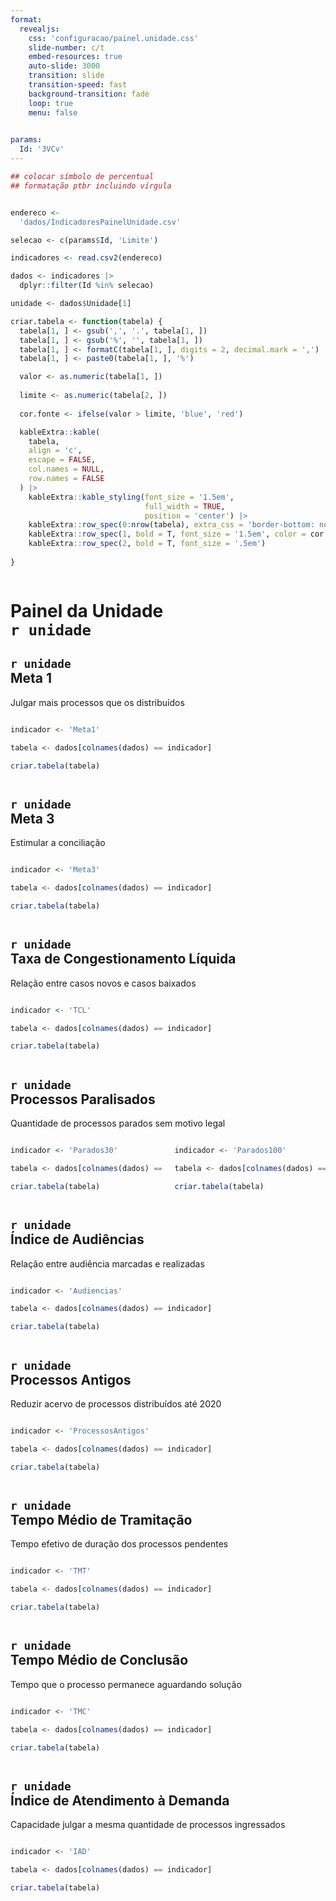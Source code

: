 ```yaml
---
format: 
  revealjs:
    css: 'configuracao/painel.unidade.css'
    slide-number: c/t
    embed-resources: true
    auto-slide: 3000
    transition: slide
    transition-speed: fast
    background-transition: fade
    loop: true
    menu: false
    

params:
  Id: '3VCv'
---
```


```r

## colocar símbolo de percentual
## formatação ptbr incluindo vírgula


endereco <-
  'dados/IndicadoresPainelUnidade.csv'

selecao <- c(params$Id, 'Limite')

indicadores <- read.csv2(endereco)

dados <- indicadores |> 
  dplyr::filter(Id %in% selecao)

unidade <- dados$Unidade[1]

criar.tabela <- function(tabela) {
  tabela[1, ] <- gsub(',', '.', tabela[1, ])
  tabela[1, ] <- gsub('%', '', tabela[1, ])
  tabela[1, ] <- formatC(tabela[1, ], digits = 2, decimal.mark = ',')
  tabela[1, ] <- paste0(tabela[1, ], '%')

  valor <- as.numeric(tabela[1, ])
  
  limite <- as.numeric(tabela[2, ])
  
  cor.fonte <- ifelse(valor > limite, 'blue', 'red')

  kableExtra::kable(
    tabela,
    align = 'c',
    escape = FALSE,
    col.names = NULL,
    row.names = FALSE
  ) |>
    kableExtra::kable_styling(font_size = '1.5em',
                              full_width = TRUE,
                              position = 'center') |>
    kableExtra::row_spec(0:nrow(tabela), extra_css = 'border-bottom: none;') |>
    kableExtra::row_spec(1, bold = T, font_size = '1.5em', color = cor.fonte) |>
    kableExtra::row_spec(2, bold = T, font_size = '.5em')
  
} 



```

# Painel da Unidade <br> `r unidade` {background-image="imagens/0.painel.unidade.png" background-opacity=".2"}

## `r unidade` <br> Meta 1 {background-image="imagens/1.TJRR.png" background-opacity=".2"}

Julgar mais processos que os distribuídos

::: {.columns}
::: {.column width="100%"}
```r

indicador <- 'Meta1'

tabela <- dados[colnames(dados) == indicador]

criar.tabela(tabela)


```
:::

:::

## `r unidade` <br> Meta 3 {background-image="imagens/1.TJRR.png" background-opacity=".2"}

Estimular a conciliação

::: {.columns}
::: {.column width="100%"}
```r

indicador <- 'Meta3'

tabela <- dados[colnames(dados) == indicador]

criar.tabela(tabela)


```
:::

:::

## `r unidade` <br> Taxa de Congestionamento Líquida {background-image="imagens/1.TJRR.png" background-opacity=".2"}

Relação entre casos novos e casos baixados

::: {.columns}
::: {.column width="100%"}
```r

indicador <- 'TCL'

tabela <- dados[colnames(dados) == indicador]

criar.tabela(tabela)


```
:::

:::

## `r unidade` <br> Processos Paralisados {background-image="imagens/1.TJRR.png" background-opacity=".2"}

Quantidade de processos parados sem motivo legal

::: {.columns}
::: {.column width="50%"}
```r

indicador <- 'Parados30'

tabela <- dados[colnames(dados) == indicador]

criar.tabela(tabela)


```
:::

::: {.column width="50%"}
```r

indicador <- 'Parados100'

tabela <- dados[colnames(dados) == indicador]

criar.tabela(tabela)


```
:::
:::

## `r unidade` <br> Índice de Audiências {background-image="imagens/1.TJRR.png" background-opacity=".2"}

Relação entre audiência marcadas e realizadas

::: {.columns}
::: {.column width="100%"}

```r

indicador <- 'Audiencias'

tabela <- dados[colnames(dados) == indicador]

criar.tabela(tabela)


```
:::

:::

## `r unidade` <br> Processos Antigos {background-image="imagens/1.TJRR.png" background-opacity=".2"}

Reduzir acervo de processos distribuídos até 2020


::: {.columns}
::: {.column width="100%"}

```r

indicador <- 'ProcessosAntigos'

tabela <- dados[colnames(dados) == indicador]

criar.tabela(tabela)


```
:::

:::

## `r unidade` <br> Tempo Médio de Tramitação {background-image="imagens/1.TJRR.png" background-opacity=".2"}

Tempo efetivo de duração dos processos pendentes

::: {.columns}
::: {.column width="100%"}

```r

indicador <- 'TMT'

tabela <- dados[colnames(dados) == indicador]

criar.tabela(tabela)


```
:::

:::

## `r unidade` <br> Tempo Médio de Conclusão {background-image="imagens/1.TJRR.png" background-opacity=".2"}

Tempo que o processo permanece aguardando solução

::: {.columns}
::: {.column width="100%"}

```r

indicador <- 'TMC'

tabela <- dados[colnames(dados) == indicador]

criar.tabela(tabela)


```
:::

:::

## `r unidade` <br> Índice de Atendimento à Demanda {background-image="imagens/1.TJRR.png" background-opacity=".2"}

Capacidade julgar a mesma quantidade de processos ingressados

::: {.columns}
::: {.column width="100%"}

```r

indicador <- 'IAD'

tabela <- dados[colnames(dados) == indicador]

criar.tabela(tabela)


```
:::

:::